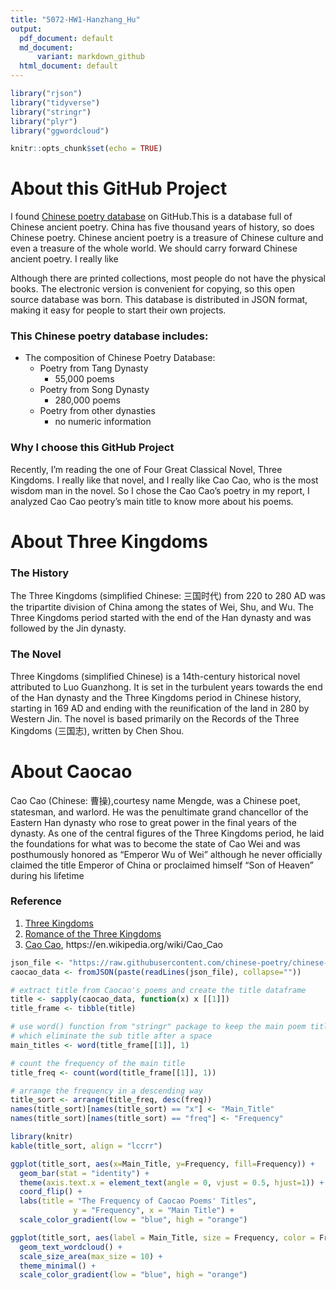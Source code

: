 ```yaml
---
title: "5072-HW1-Hanzhang_Hu"
output:
  pdf_document: default
  md_document:
      variant: markdown_github
  html_document: default
---
```


```r
library("rjson")
library("tidyverse")
library("stringr")
library("plyr")
library("ggwordcloud")
```

```r
knitr::opts_chunk$set(echo = TRUE)
```

# About this GitHub Project
I found [Chinese poetry database](https://github.com/chinese-poetry/chinese-poetry) on GitHub.This is a database full of Chinese ancient poetry. China has five thousand years of history, so does Chinese poetry. Chinese ancient poetry is a treasure of Chinese culture and even a treasure of the whole world. We should carry forward Chinese ancient poetry. I really like 

Although there are printed collections, most people do not have the physical books. The electronic version is convenient for copying, so this open source database was born. This database is distributed in JSON format, making it easy for people to start their own projects.

### This Chinese poetry database includes:
* The composition of Chinese Poetry Database:
    + Poetry from Tang Dynasty 
        - 55,000 poems
    + Poetry from Song Dynasty
        - 280,000 poems
    + Poetry from other dynasties
        - no numeric information 

### Why I choose this GitHub Project
Recently, I'm reading the one of Four Great Classical Novel, Three Kingdoms. I really like that novel, and I really like Cao Cao, who is the most wisdom man in the novel. So I chose the Cao Cao's poetry in my report, I analyzed Cao Cao peotry's main title to know more about his poems. 

# About Three Kingdoms
### The History
The Three Kingdoms (simplified Chinese: 三国时代) from 220 to 280 AD was the tripartite division of China among the states of Wei, Shu, and Wu. The Three Kingdoms period started with the end of the Han dynasty and was followed by the Jin dynasty. 

### The Novel
Three Kingdoms (simplified Chinese) is a 14th-century historical novel attributed to Luo Guanzhong. It is set in the turbulent years towards the end of the Han dynasty and the Three Kingdoms period in Chinese history, starting in 169 AD and ending with the reunification of the land in 280 by Western Jin. The novel is based primarily on the Records of the Three Kingdoms (三国志), written by Chen Shou.

# About Caocao
Cao Cao (Chinese: 曹操),courtesy name Mengde, was a Chinese poet, statesman, and warlord. He was the penultimate grand chancellor of the Eastern Han dynasty who rose to great power in the final years of the dynasty. As one of the central figures of the Three Kingdoms period, he laid the foundations for what was to become the state of Cao Wei and was posthumously honored as "Emperor Wu of Wei" although he never officially claimed the title Emperor of China or proclaimed himself "Son of Heaven" during his lifetime

### Reference
1. [Three Kingdoms](https://en.wikipedia.org/wiki/Three_Kingdoms)
2. [Romance of the Three Kingdoms](https://en.wikipedia.org/wiki/Romance_of_the_Three_Kingdoms)
3. [Cao Cao](https://en.wikipedia.org/wiki/Cao_Cao), https://en.wikipedia.org/wiki/Cao_Cao

```r
json_file <- "https://raw.githubusercontent.com/chinese-poetry/chinese-poetry/master/caocaoshiji/caocao.json"
caocao_data <- fromJSON(paste(readLines(json_file), collapse=""))
```


```r
# extract title from Caocao's poems and create the title dataframe
title <- sapply(caocao_data, function(x) x [[1]])
title_frame <- tibble(title)

# use word() function from "stringr" package to keep the main poem titles and eliminate the sub titles，
# which eliminate the sub title after a space
main_titles <- word(title_frame[[1]], 1)

# count the frequency of the main title
title_freq <- count(word(title_frame[[1]], 1))

# arrange the frequency in a descending way
title_sort <- arrange(title_freq, desc(freq))
names(title_sort)[names(title_sort) == "x"] <- "Main_Title"
names(title_sort)[names(title_sort) == "freq"] <- "Frequency"
```

```r
library(knitr)
kable(title_sort, align = "lccrr")
```
```r
ggplot(title_sort, aes(x=Main_Title, y=Frequency, fill=Frequency)) + 
  geom_bar(stat = "identity") +
  theme(axis.text.x = element_text(angle = 0, vjust = 0.5, hjust=1)) + 
  coord_flip() +
  labs(title = "The Frequency of Caocao Poems' Titles",
              y = "Frequency", x = "Main Title") +
  scale_color_gradient(low = "blue", high = "orange")
```
```r
ggplot(title_sort, aes(label = Main_Title, size = Frequency, color = Frequency)) +
  geom_text_wordcloud() +
  scale_size_area(max_size = 10) +
  theme_minimal() + 
  scale_color_gradient(low = "blue", high = "orange") 
```


